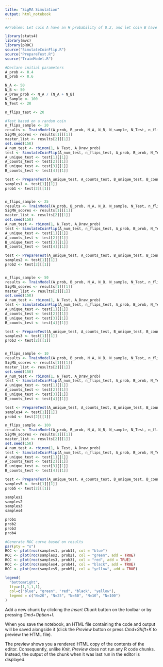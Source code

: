 ```yaml
---
title: "SigMA Simulation"
output: html_notebook
---
```



```r
#Problem: Let coin A have an H probability of 0.2, and let coin B have an H probability of 0.8. This is a simulation for determining the optimal number of flips in order to deliver the highest sensitivity at a particular threshhold for the probability of success.
```



```r
library(stats4)
library(mvc)
library(pROC)
source("SimulateCoinFlip.R")
source("PrepareTest.R")
source("TrainModel.R")
```


```r
#Declare initial parameters
A_prob <- 0.4
B_prob <- 0.6

N_A <- 50
N_B <- 50
A_Draw_prob <- N_A / (N_A + N_B)
N_Sample <- 100
N_Test <- 20

n_flips_test <- 20
```

```r
#Test based on a random coin
n_flips_sample <- 20
results <- TrainModel(A_prob, B_prob, N_A, N_B, N_sample, N_Test, n_flips_sample, A_Draw_prob)
SigMA_scores <- results[1][[1]]
master_list <- results[2][[1]]
set.seed(150)
A_num_test <- rbinom(1, N_Test, A_Draw_prob)
test <- SimulateCoinFlip(A_num_test, n_flips_test, A_prob, B_prob, N_Test, master_list)
A_unique_test <- test[1][[1]]
A_counts_test <- test[2][[1]]
B_unique_test <- test[3][[1]]
B_counts_test <- test[4][[1]]

test <- PrepareTest(A_unique_test, A_counts_test, B_unique_test, B_counts_test, SigMA_scores, master_list)
samples1 <- test[1][[1]]
prob1 <- test[2][[1]]


n_flips_sample <- 25
results <- TrainModel(A_prob, B_prob, N_A, N_B, N_sample, N_Test, n_flips_sample, A_Draw_prob)
SigMA_scores <- results[1][[1]]
master_list <- results[2][[1]]
set.seed(150)
A_num_test <- rbinom(1, N_Test, A_Draw_prob)
test <- SimulateCoinFlip(A_num_test, n_flips_test, A_prob, B_prob, N_Test, master_list)
A_unique_test <- test[1][[1]]
A_counts_test <- test[2][[1]]
B_unique_test <- test[3][[1]]
B_counts_test <- test[4][[1]]

test <- PrepareTest(A_unique_test, A_counts_test, B_unique_test, B_counts_test, SigMA_scores, master_list)
samples2 <- test[1][[1]]
prob2 <- test[2][[1]]


n_flips_sample <- 50
results <- TrainModel(A_prob, B_prob, N_A, N_B, N_sample, N_Test, n_flips_sample, A_Draw_prob)
SigMA_scores <- results[1][[1]]
master_list <- results[2][[1]]
set.seed(150)
A_num_test <- rbinom(1, N_Test, A_Draw_prob)
test <- SimulateCoinFlip(A_num_test, n_flips_test, A_prob, B_prob, N_Test, master_list)
A_unique_test <- test[1][[1]]
A_counts_test <- test[2][[1]]
B_unique_test <- test[3][[1]]
B_counts_test <- test[4][[1]]

test <- PrepareTest(A_unique_test, A_counts_test, B_unique_test, B_counts_test, SigMA_scores, master_list)
samples3 <- test[1][[1]]
prob3 <- test[2][[1]]


n_flips_sample <- 10
results <- TrainModel(A_prob, B_prob, N_A, N_B, N_sample, N_Test, n_flips_sample, A_Draw_prob)
SigMA_scores <- results[1][[1]]
master_list <- results[2][[1]]
set.seed(150)
A_num_test <- rbinom(1, N_Test, A_Draw_prob)
test <- SimulateCoinFlip(A_num_test, n_flips_test, A_prob, B_prob, N_Test, master_list)
A_unique_test <- test[1][[1]]
A_counts_test <- test[2][[1]]
B_unique_test <- test[3][[1]]
B_counts_test <- test[4][[1]]

test <- PrepareTest(A_unique_test, A_counts_test, B_unique_test, B_counts_test, SigMA_scores, master_list)
samples4 <- test[1][[1]]
prob4 <- test[2][[1]]

n_flips_sample <- 100
results <- TrainModel(A_prob, B_prob, N_A, N_B, N_sample, N_Test, n_flips_sample, A_Draw_prob)
SigMA_scores <- results[1][[1]]
master_list <- results[2][[1]]
set.seed(150)
A_num_test <- rbinom(1, N_Test, A_Draw_prob)
test <- SimulateCoinFlip(A_num_test, n_flips_test, A_prob, B_prob, N_Test, master_list)
A_unique_test <- test[1][[1]]
A_counts_test <- test[2][[1]]
B_unique_test <- test[3][[1]]
B_counts_test <- test[4][[1]]

test <- PrepareTest(A_unique_test, A_counts_test, B_unique_test, B_counts_test, SigMA_scores, master_list)
samples5 <- test[1][[1]]
prob5 <- test[2][[1]]
```
```r
samples1
samples2
samples3
samples4
```
```r
prob1
prob2
prob3
prob4
```


```r
#Generate ROC curve based on results
par(pty = "s")
ROC <- plot(roc(samples1, prob1), col = "blue")
ROC <- plot(roc(samples2, prob2), col = "green", add = TRUE)
ROC <- plot(roc(samples3, prob3), col = "red", add = TRUE)
ROC <- plot(roc(samples4, prob4), col = "black", add = TRUE)
ROC <- plot(roc(samples5, prob5), col = "yellow", add = TRUE)

legend(
  "bottomright", 
  lty=c(1,1,1,1), 
  col=c("blue", "green", "red", "black", "yellow"), 
  legend = c("N=20", "N=25", "N=50", "N=10", "N=100")
)
```




Add a new chunk by clicking the *Insert Chunk* button on the toolbar or by pressing *Cmd+Option+I*.

When you save the notebook, an HTML file containing the code and output will be saved alongside it (click the *Preview* button or press *Cmd+Shift+K* to preview the HTML file). 

The preview shows you a rendered HTML copy of the contents of the editor. Consequently, unlike *Knit*, *Preview* does not run any R code chunks. Instead, the output of the chunk when it was last run in the editor is displayed.

